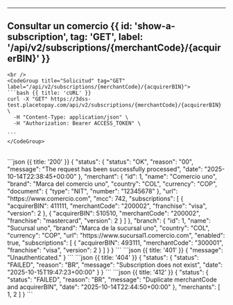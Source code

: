 


---

## Consultar un comercio {{ id: 'show-a-subscription', tag: 'GET', label: '/api/v2/subscriptions/{merchantCode}/{acquirerBIN}' }}

<Row>
  <Col>
      <ApiReader
        path="/api/v2/subscriptions/{merchantCode}/{acquirerBIN}"
        method="GET"
        api={props.refs}
      />
  </Col>
  <Col sticky>

    <br />
    <CodeGroup title="Solicitud" tag="GET" label="/api/v2/subscriptions/{merchantCode}/{acquirerBIN}">
    ```bash {{ title: 'cURL' }}
    curl -X "GET" https://3dss-test.placetopay.com/api/v2/subscriptions/{merchantCode}/{acquirerBIN} \
      -H "Content-Type: application/json" \
      -H "Authorization: Bearer ACCESS_TOKEN" \

    ```
    </CodeGroup>
  </Col>
</Row>

<Row>
  <Col>
    <ApiReader
      path="/api/v2/subscriptions/{merchantCode}/{acquirerBIN}"
      method="get"
      type="response"
      api={props.refs}
    />
  </Col>

  <Col sticky>
    <br />
    <CodeGroup title="Respuesta">
    ```json {{ title: '200' }}
    {
      "status": {
        "status": "OK",
        "reason": "00",
        "message": "The request has been successfully processed",
        "date": "2025-10-14T22:38:45+00:00"
      },
      "merchant": {
        "id": 1,
        "name": "Comercio uno",
        "brand": "Marca del comercio uno",
        "country": "COL",
        "currency": "COP",
        "document": {
          "type": "NIT",
          "number": "12345678"
        },
        "url": "https://www.comercio.com",
        "mcc": 742,
        "subscriptions": [
          {
            "acquirerBIN": 411111,
            "merchantCode": "200002",
            "franchise": "visa",
            "version": 2
          },
          {
            "acquirerBIN": 510510,
            "merchantCode": "200002",
            "franchise": "mastercard",
            "version": 2
          }
        ]
      },
      "branch": {
        "id": 1,
        "name": "Sucursal uno",
        "brand": "Marca de la sucursal uno",
        "country": "COL",
        "currency": "COP",
        "url": "https://www.sucursal1.comercio.com",
        "enabled": true,
        "subscriptions": [
          {
            "acquirerBIN": 493111,
            "merchantCode": "300001",
            "franchise": "visa",
            "version": 2
          }
        ]
      }
    }
    ```
    ```json {{ title: '401' }}
    {
      "message": "Unauthenticated."
    }
    ```
    ```json {{ title: '404' }}
    {
      "status": {
        "status": "FAILED",
        "reason": "BR",
        "message": "Subscription does not exist",
        "date": "2025-10-15T19:47:23+00:00"
      }
    }
    ```
    ```json {{ title: '412' }}
    {
      "status": {
        "status": "FAILED",
        "reason": "BR",
        "message": "Duplicate merchantCode and acquirerBIN",
        "date": "2025-10-14T22:44:50+00:00"
      },
      "merchants": [
        1,
        2
      ]
    }
    ```
    </CodeGroup>
  </Col>
</Row>
